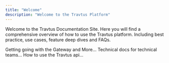 ```yaml
---
title: "Welcome"
description: "Welcome to the Travtus Platform"
---
```


Welcome to the Travtus Documentation Site. Here you will find a comprehensive overview of how to use the Travtus platform. Including best practice, use cases, feature deep dives and FAQs.

<Columns cols={3}>
  <Card title="Getting Started" icon="panel-left-close" href="/getting-started-with-travtus/accessing-the-gateway">
    Getting going with the Gateway and More...
  </Card>
  <Card title="Technical Guide" icon="panel-middle-close" href="/introduction">
    Technical docs for technical teams...
  </Card>
  <Card title="API Guide" icon="panel-right-close" href="/api-introduction">
    How to use the Travtus api...
  </Card>
</Columns>